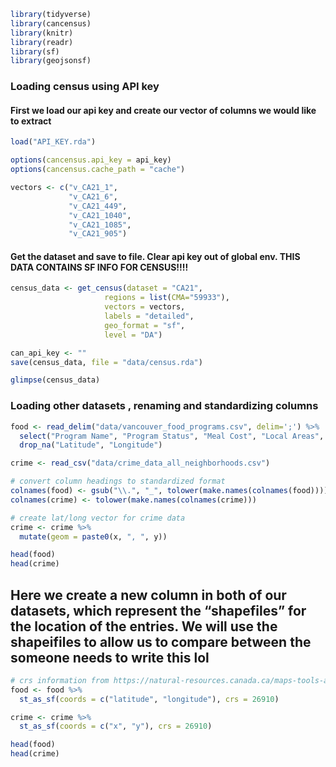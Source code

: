 ```r
library(tidyverse)
library(cancensus)
library(knitr)
library(readr)
library(sf)
library(geojsonsf)
```

### Loading census using API key
#### First we load our api key and create our vector of columns we would like to extract
```r
load("API_KEY.rda")

options(cancensus.api_key = api_key)
options(cancensus.cache_path = "cache")

vectors <- c("v_CA21_1",
             "v_CA21_6",
             "v_CA21_449",
             "v_CA21_1040",
             "v_CA21_1085",
             "v_CA21_905")
```
#### Get the dataset and save to file. Clear api key out of global env. THIS DATA CONTAINS SF INFO FOR CENSUS!!!!
```r
census_data <- get_census(dataset = "CA21",
                     regions = list(CMA="59933"),
                     vectors = vectors,
                     labels = "detailed",
                     geo_format = "sf",
                     level = "DA")

can_api_key <- ""
save(census_data, file = "data/census.rda")
```

```r
glimpse(census_data)
```


### Loading other datasets , renaming and standardizing columns
```r
food <- read_delim("data/vancouver_food_programs.csv", delim=';') %>% 
  select("Program Name", "Program Status", "Meal Cost", "Local Areas", "Latitude", "Longitude") %>%
  drop_na("Latitude", "Longitude")

crime <- read_csv("data/crime_data_all_neighborhoods.csv")

# convert column headings to standardized format
colnames(food) <- gsub("\\.", "_", tolower(make.names(colnames(food))))
colnames(crime) <- tolower(make.names(colnames(crime)))

# create lat/long vector for crime data
crime <- crime %>%
  mutate(geom = paste0(x, ", ", y))

head(food)
head(crime)
```
## Here we create a new column in both of our datasets, which represent the "shapefiles" for the location of the entries. We will use the shapeifiles to allow us to compare between the someone needs to write this lol
```r
# crs information from https://natural-resources.canada.ca/maps-tools-and-publications/geodetic-reference-systems/canadian-spatial-reference-system-csrs/9052
food <- food %>%
  st_as_sf(coords = c("latitude", "longitude"), crs = 26910)

crime <- crime %>%
  st_as_sf(coords = c("x", "y"), crs = 26910)

head(food)
head(crime)
```


